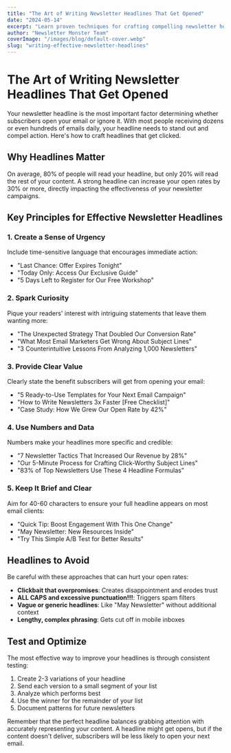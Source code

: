 ```yaml
---
title: "The Art of Writing Newsletter Headlines That Get Opened"
date: "2024-05-14"
excerpt: "Learn proven techniques for crafting compelling newsletter headlines that boost your open rates."
author: "Newsletter Monster Team"
coverImage: "/images/blog/default-cover.webp"
slug: "writing-effective-newsletter-headlines"
---
```


# The Art of Writing Newsletter Headlines That Get Opened

Your newsletter headline is the most important factor determining whether subscribers open your email or ignore it. With most people receiving dozens or even hundreds of emails daily, your headline needs to stand out and compel action. Here's how to craft headlines that get clicked.

## Why Headlines Matter

On average, 80% of people will read your headline, but only 20% will read the rest of your content. A strong headline can increase your open rates by 30% or more, directly impacting the effectiveness of your newsletter campaigns.

## Key Principles for Effective Newsletter Headlines

### 1. Create a Sense of Urgency

Include time-sensitive language that encourages immediate action:

- "Last Chance: Offer Expires Tonight"
- "Today Only: Access Our Exclusive Guide"
- "5 Days Left to Register for Our Free Workshop"

### 2. Spark Curiosity

Pique your readers' interest with intriguing statements that leave them wanting more:

- "The Unexpected Strategy That Doubled Our Conversion Rate"
- "What Most Email Marketers Get Wrong About Subject Lines"
- "3 Counterintuitive Lessons From Analyzing 1,000 Newsletters"

### 3. Provide Clear Value

Clearly state the benefit subscribers will get from opening your email:

- "5 Ready-to-Use Templates for Your Next Email Campaign"
- "How to Write Newsletters 3x Faster [Free Checklist]"
- "Case Study: How We Grew Our Open Rate by 42%"

### 4. Use Numbers and Data

Numbers make your headlines more specific and credible:

- "7 Newsletter Tactics That Increased Our Revenue by 28%"
- "Our 5-Minute Process for Crafting Click-Worthy Subject Lines"
- "83% of Top Newsletters Use These 4 Headline Formulas"

### 5. Keep It Brief and Clear

Aim for 40-60 characters to ensure your full headline appears on most email clients:

- "Quick Tip: Boost Engagement With This One Change"
- "May Newsletter: New Resources Inside"
- "Try This Simple A/B Test for Better Results"

## Headlines to Avoid

Be careful with these approaches that can hurt your open rates:

- **Clickbait that overpromises**: Creates disappointment and erodes trust
- **ALL CAPS and excessive punctuation!!!**: Triggers spam filters
- **Vague or generic headlines**: Like "May Newsletter" without additional context
- **Lengthy, complex phrasing**: Gets cut off in mobile inboxes

## Test and Optimize

The most effective way to improve your headlines is through consistent testing:

1. Create 2-3 variations of your headline
2. Send each version to a small segment of your list
3. Analyze which performs best
4. Use the winner for the remainder of your list
5. Document patterns for future newsletters

Remember that the perfect headline balances grabbing attention with accurately representing your content. A headline might get opens, but if the content doesn't deliver, subscribers will be less likely to open your next email.
